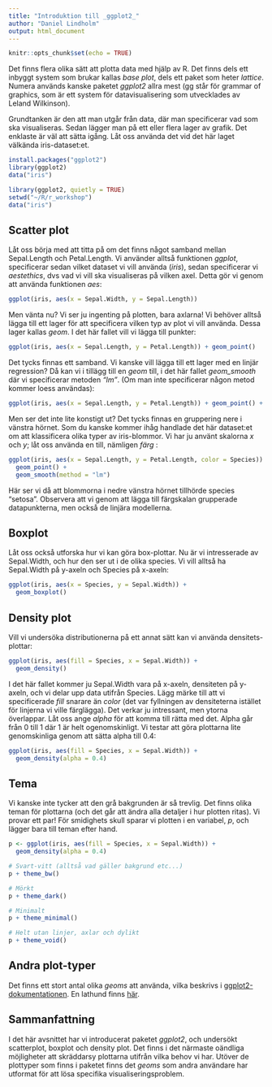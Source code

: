 ```yaml
---
title: "Introduktion till _ggplot2_"
author: "Daniel Lindholm"
output: html_document
---
```


```r
knitr::opts_chunk$set(echo = TRUE)
```

Det finns flera olika sätt att plotta data med hjälp av R. Det finns dels ett inbyggt system som brukar kallas _base plot_, dels ett paket som heter _lattice_. Numera används kanske paketet _ggplot2_ allra mest (gg står för grammar of graphics, som är ett system för datavisualisering som utvecklades av Leland Wilkinson). 

Grundtanken är den att man utgår från data, där man specificerar vad som ska visualiseras. Sedan lägger man på ett eller flera lager av grafik. Det enklaste är väl att sätta igång. Låt oss använda det vid det här laget välkända iris-dataset:et.
```r
install.packages("ggplot2")
library(ggplot2)
data("iris")
```

```r
library(ggplot2, quietly = TRUE)
setwd("~/R/r_workshop")
data("iris")
```


## Scatter plot
Låt oss börja med att titta på om det finns något samband mellan Sepal.Length och Petal.Length. Vi använder alltså funktionen _ggplot_, specificerar sedan vilket dataset vi vill använda (_iris_), sedan specificerar vi _aestethics_, dvs vad vi vill ska visualiseras på vilken axel. Detta gör vi genom att använda funktionen _aes_:
```r
ggplot(iris, aes(x = Sepal.Width, y = Sepal.Length))
```

Men vänta nu? Vi ser ju ingenting på plotten, bara axlarna! Vi behöver alltså lägga till ett lager för att specificera vilken typ av plot vi vill använda. Dessa lager kallas _geom_. I det här fallet vill vi lägga till punkter: 

```r
ggplot(iris, aes(x = Sepal.Length, y = Petal.Length)) + geom_point()
```

Det tycks finnas ett samband. Vi kanske vill lägga till ett lager med en linjär regression? Då kan vi i tillägg till en _geom_ till, i det här fallet _geom\_smooth_ där vi specificerar metoden _"lm"_. (Om man inte specificerar någon metod kommer loess användas):

```r
ggplot(iris, aes(x = Sepal.Length, y = Petal.Length)) + geom_point() + geom_smooth(method = "lm")
```

Men ser det inte lite konstigt ut? Det tycks finnas en gruppering nere i vänstra hörnet. Som du kanske kommer ihåg handlade det här dataset:et om att klassificera olika typer av iris-blommor. Vi har ju använt skalorna _x_ och _y_; låt oss använda en till, nämligen _färg_ : 

```r
ggplot(iris, aes(x = Sepal.Length, y = Petal.Length, color = Species)) + 
  geom_point() + 
  geom_smooth(method = "lm")
```

Här ser vi då att blommorna i nedre vänstra hörnet tillhörde species "setosa". Observera att vi genom att lägga till färgskalan grupperade datapunkterna, men också de linjära modellerna. 

## Boxplot
Låt oss också utforska hur vi kan göra box-plottar. Nu är vi intresserade av Sepal.Width, och hur den ser ut i de olika species. Vi vill alltså ha Sepal.Width på y-axeln och Species på x-axeln:

```r
ggplot(iris, aes(x = Species, y = Sepal.Width)) +
  geom_boxplot()
```

## Density plot
Vill vi undersöka distributionerna på ett annat sätt kan vi använda densitets-plottar:

```r
ggplot(iris, aes(fill = Species, x = Sepal.Width)) +
  geom_density()
```
 
I det här fallet kommer ju Sepal.Width vara på x-axeln, densiteten på y-axeln, och vi delar upp data utifrån Species. Lägg märke till att vi specificerade _fill_ snarare än _color_ (det var fyllningen av densiteterna istället för linjerna vi ville färglägga). Det verkar ju intressant, men ytorna överlappar. Låt oss ange _alpha_ för att komma till rätta med det. Alpha går från 0 till 1 där 1 är helt ogenomskinligt. Vi testar att göra plottarna lite genomskinliga genom att sätta alpha till 0.4:
```r
ggplot(iris, aes(fill = Species, x = Sepal.Width)) +
  geom_density(alpha = 0.4)
```

## Tema
Vi kanske inte tycker att den grå bakgrunden är så trevlig. Det finns olika teman för plottarna (och det går att ändra alla detaljer i hur plotten ritas). Vi provar ett par! För smidighets skull sparar vi plotten i en variabel, _p_, och lägger bara till teman efter hand.

```r
p <- ggplot(iris, aes(fill = Species, x = Sepal.Width)) +
  geom_density(alpha = 0.4)

# Svart-vitt (alltså vad gäller bakgrund etc...)
p + theme_bw()
```

```r
# Mörkt
p + theme_dark()
```

```r
# Minimalt
p + theme_minimal()
```

```r
# Helt utan linjer, axlar och dylikt
p + theme_void()
```


## Andra plot-typer
Det finns ett stort antal olika _geoms_ att använda, vilka beskrivs i [ggplot2-dokumentationen](http://ggplot2.tidyverse.org/reference/). En lathund finns [här](https://www.rstudio.com/wp-content/uploads/2015/03/ggplot2-cheatsheet.pdf).

## Sammanfattning
I det här avsnittet har vi introducerat paketet _ggplot2_, och undersökt scatterplot, boxplot och density plot. Det finns i det närmaste oändliga möjligheter att skräddarsy plottarna utifrån vilka behov vi har. Utöver de plottyper som finns i paketet finns det _geoms_ som andra användare har utformat för att lösa specifika visualiseringsproblem.
